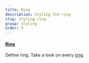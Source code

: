 ```yaml
---
title: Ring
description: Styling the ring
slug: styling-ring
group: styling
order: 5
---
```


#### [Ring](https://tailwindcss.com/docs/ring-width)

Define ring. Take a look on every [ring](https://tailwindcss.com/docs/ring-width).
